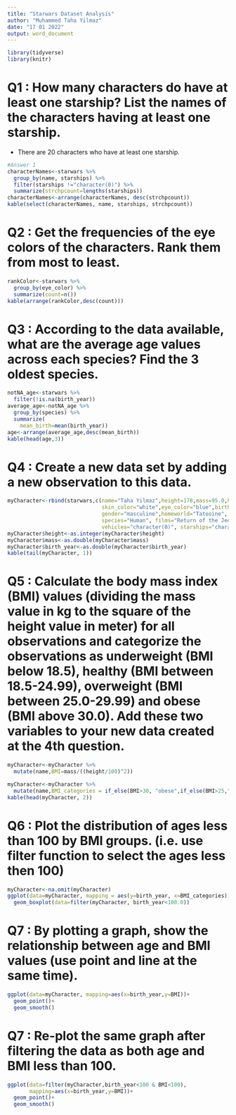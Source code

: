 ```yaml
---
title: "Starwars Dataset Analysis"
author: "Muhammed Taha Yilmaz"
date: "17 01 2022"
output: word_document
---
```

```r
library(tidyverse)
library(knitr)
```

# Q1 : How many characters do have at least one starship? List the names of the characters having at least one starship.
* There are 20 characters who have at least one starship.
```r
#Answer 1
characterNames<-starwars %>%
  group_by(name, starships) %>%
  filter(starships !="character(0)") %>%
  summarize(strchpcount=lengths(starships))
characterNames<-arrange(characterNames, desc(strchpcount))
kable(select(characterNames, name, starships, strchpcount))
```

# Q2 : Get the frequencies of the eye colors of the characters. Rank them from most to least.
```r
rankColor<-starwars %>%
  group_by(eye_color) %>%
  summarize(count=n())
kable(arrange(rankColor,desc(count)))

```

# Q3 : According to the data available, what are the average age values across each species? Find the 3 oldest species.
```r
notNA_age<-starwars %>%
  filter(!is.na(birth_year))
average_age<-notNA_age %>%
  group_by(species) %>%
  summarize(
    mean_birth=mean(birth_year))
age<-arrange(average_age,desc(mean_birth))
kable(head(age,3))
```

# Q4 : Create a new data set by adding a new observation to this data.
```r
myCharacter<-rbind(starwars,c(name="Taha Yilmaz",height=178,mass=95.0,hair_color="black",
                              skin_color="white",eye_color="blue",birth_year=22.0,sex="male",
                              gender="masculine",homeworld="Tatooine",
                              species="Human", films="Return of the Jedi",
                              vehicles="character(0)", starships="character(1)"))
myCharacter$height<-as.integer(myCharacter$height)
myCharacter$mass<-as.double(myCharacter$mass)
myCharacter$birth_year<-as.double(myCharacter$birth_year)
kable(tail(myCharacter, 1))
```

# Q5 : Calculate the body mass index (BMI) values (dividing the mass value in kg to the square of the height value in meter) for all observations and categorize the observations as underweight (BMI below 18.5), healthy (BMI between 18.5-24.99), overweight (BMI between 25.0-29.99) and obese (BMI above 30.0). Add these two variables to your new data created at the 4th question.
```r
myCharacter<-myCharacter %>%
  mutate(name,BMI=mass/((height/100)^2))

myCharacter<-myCharacter %>%
  mutate(name,BMI_categories = if_else(BMI>30, "obese",if_else(BMI>25,"overweight",if_else(BMI>18.5,"healthy","underweight"))))
kable(head(myCharacter, 2))
```

# Q6 : Plot the distribution of ages less than 100 by BMI groups. (i.e. use filter function to select the ages less then 100)
```r
myCharacter<-na.omit(myCharacter)
ggplot(data=myCharacter, mapping = aes(y=birth_year, x=BMI_categories)) +
  geom_boxplot(data=filter(myCharacter, birth_year<100.0))
```

# Q7 : By plotting a graph, show the relationship between age and BMI values (use point and line at the same time).
```r
ggplot(data=myCharacter, mapping=aes(x=birth_year,y=BMI))+
  geom_point()+
  geom_smooth()
```

# Q7 : Re-plot the same graph after filtering the data as both age and BMI less than 100.
```r
ggplot(data=filter(myCharacter,birth_year<100 & BMI<100),
       mapping=aes(x=birth_year,y=BMI))+
  geom_point()+
  geom_smooth()
```